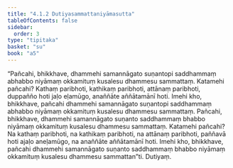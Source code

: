 ```yaml
---
title: "4.1.2 Dutiyasammattaniyāmasutta"
tableOfContents: false
sidebar:
  order: 3
type: "tipitaka"
basket: "su"
book: "a5"
---
```



<DynamicBreadcrumb />

<Division number="152" book="a5">

<Paragraph number="877" book="a5">
“Pañcahi, bhikkhave, dhammehi samannāgato suṇantopi saddhammaṃ abhabbo niyāmaṃ okkamituṃ kusalesu dhammesu sammattaṃ. Katamehi pañcahi? Kathaṃ paribhoti, kathikaṃ paribhoti, attānaṃ paribhoti, duppañño hoti jaḷo eḷamūgo, anaññāte aññātamānī hoti. Imehi kho, bhikkhave, pañcahi dhammehi samannāgato suṇantopi saddhammaṃ abhabbo niyāmaṃ okkamituṃ kusalesu dhammesu sammattaṃ.
</Paragraph>

<Paragraph number="878" book="a5">
Pañcahi, bhikkhave, dhammehi samannāgato suṇanto saddhammaṃ bhabbo niyāmaṃ okkamituṃ kusalesu dhammesu sammattaṃ. Katamehi pañcahi? Na kathaṃ paribhoti, na kathikaṃ paribhoti, na attānaṃ paribhoti, paññavā hoti ajaḷo aneḷamūgo, na anaññāte aññātamānī hoti. Imehi kho, bhikkhave, pañcahi dhammehi samannāgato suṇanto saddhammaṃ bhabbo niyāmaṃ okkamituṃ kusalesu dhammesu sammattan”ti.

</Paragraph>
</Division>

<Paragraph number="879" type="center" book="a5">
Dutiyaṃ.
</Paragraph>